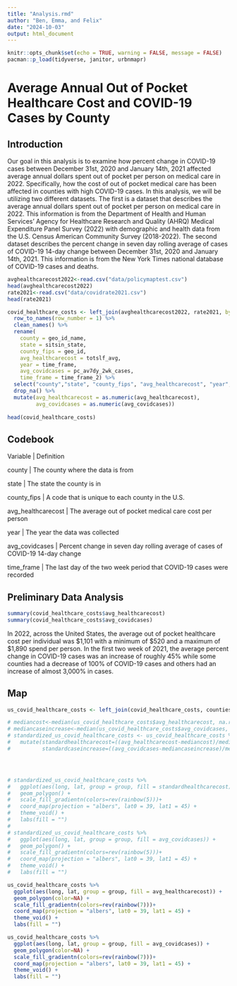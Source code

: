 ```yaml
---
title: "Analysis.rmd"
author: "Ben, Emma, and Felix"
date: "2024-10-03"
output: html_document
---
```


```r

knitr::opts_chunk$set(echo = TRUE, warning = FALSE, message = FALSE)
pacman::p_load(tidyverse, janitor, urbnmapr)

```

# Average Annual Out of Pocket Healthcare Cost and COVID-19 Cases by County

## Introduction

Our goal in this analysis is to examine how percent change in COVID-19 cases between December 31st, 2020 and January 14th, 2021 affected average annual dollars spent out of pocket per person on medical care in 2022. Specifically, how the cost of out of pocket medical care has been affected in counties with high COVID-19 cases. In this analysis, we will be utilizing two different datasets. The first is a dataset that describes the average annual dollars spent out of pocket per person on medical care in 2022. This information is from the Department of Health and Human Services' Agency for Healthcare Research and Quality (AHRQ) Medical Expenditure Panel Survey (2022) with demographic and health data from the U.S. Census American Community Survey (2018-2022). The second dataset describes the percent change in seven day rolling average of cases of COVID-19 14-day change between December 31st, 2020 and January 14th, 2021. This information is from the New York Times national database of COVID-19 cases and deaths.

```r

avghealthcarecost2022<-read.csv("data/policymaptest.csv")
head(avghealthcarecost2022)
rate2021<-read.csv("data/covidrate2021.csv")
head(rate2021)

```


```r

covid_healthcare_costs <- left_join(avghealthcarecost2022, rate2021, by=c("GeoID", "Geography.Name","Sits.in.State")) %>% 
  row_to_names(row_number = 1) %>% 
  clean_names() %>% 
  rename(
    county = geo_id_name,
    state = sitsin_state,
    county_fips = geo_id,
    avg_healthcarecost = totslf_avg,
    year = time_frame,
    avg_covidcases = pc_av7dy_2wk_cases,
    time_frame = time_frame_2) %>% 
  select("county","state", "county_fips", "avg_healthcarecost", "year", "avg_covidcases", "time_frame") %>% 
  drop_na() %>% 
  mutate(avg_healthcarecost = as.numeric(avg_healthcarecost),
         avg_covidcases = as.numeric(avg_covidcases))
  
head(covid_healthcare_costs)

```

## Codebook

Variable | Definition

county | The county where the data is from

state | The state the county is in

county_fips | A code that is unique to each county in the U.S.

avg_healthcarecost | The average out of pocket medical care cost per person

year | The year the data was collected

avg_covidcases | Percent change in seven day rolling average of cases of COVID-19 14-day change

time_frame | The last day of the two week period that COVID-19 cases were recorded


## Preliminary Data Analysis



```r
summary(covid_healthcare_costs$avg_healthcarecost)
summary(covid_healthcare_costs$avg_covidcases)


```

In 2022, across the United States, the average out of pocket healthcare cost per individual was $1,101 with a minimum of $520 and a maximum of $1,890 spend per person. In the first two week of 2021, the average percent change in COVID-19 cases was an increase of roughly 45% while some counties had a decrease of 100% of COVID-19 cases and others had an increase of almost 3,000% in cases.

## Map



```r

us_covid_healthcare_costs <- left_join(covid_healthcare_costs, counties, by = c("county_fips")) 

# mediancost<-median(us_covid_healthcare_costs$avg_healthcarecost, na.rm=T)
# mediancaseincrease<-median(us_covid_healthcare_costs$avg_covidcases, na.rm=T)
# standardized_us_covid_healthcare_costs <- us_covid_healthcare_costs %>% 
#   mutate(standardhealthcarecost=((avg_healthcarecost-mediancost)/mediancost)*100,
#          standardcaseincrease=((avg_covidcases-mediancaseincrease)/mediancaseincrease)*100)




# standardized_us_covid_healthcare_costs %>%
#   ggplot(aes(long, lat, group = group, fill = standardhealthcarecost)) +
#   geom_polygon() +
#   scale_fill_gradientn(colors=rev(rainbow(5)))+
#   coord_map(projection = "albers", lat0 = 39, lat1 = 45) +
#   theme_void() +
#   labs(fill = "")
# 
# standardized_us_covid_healthcare_costs %>%
#   ggplot(aes(long, lat, group = group, fill = avg_covidcases)) +
#   geom_polygon() +
#   scale_fill_gradientn(colors=rev(rainbow(5)))+
#   coord_map(projection = "albers", lat0 = 39, lat1 = 45) +
#   theme_void() +
#   labs(fill = "")

us_covid_healthcare_costs %>%
  ggplot(aes(long, lat, group = group, fill = avg_healthcarecost)) +
  geom_polygon(color=NA) +
  scale_fill_gradientn(colors=rev(rainbow(7)))+
  coord_map(projection = "albers", lat0 = 39, lat1 = 45) +
  theme_void() +
  labs(fill = "")

us_covid_healthcare_costs %>%
  ggplot(aes(long, lat, group = group, fill = avg_covidcases)) +
  geom_polygon(color=NA) +
  scale_fill_gradientn(colors=rev(rainbow(7)))+
  coord_map(projection = "albers", lat0 = 39, lat1 = 45) +
  theme_void() +
  labs(fill = "")

```
















